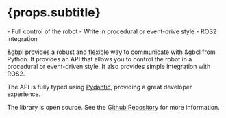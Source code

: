 
# {props.subtitle}

<Tldr>
    - Full control of the robot
    - Write in procedural or event-drive style
    - ROS2 integration
</Tldr>

&gbpl provides a robust and flexible way to communicate with &gbcl from Python. It provides an API that allows you to
control the robot in a procedural or event-driven style. It also provides simple integration with ROS2.

The API is fully typed using [Pydantic](https://docs.pydantic.dev/latest/), providing a great developer experience.

The library is open source. See the [<GithubOutlined/> Github Repository](https://github.com/glowbuzzer/gbp) for more information.